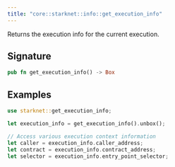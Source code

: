 ```yaml
---
title: "core::starknet::info::get_execution_info"
---
```


Returns the execution info for the current execution.

## Signature

```rust
pub fn get_execution_info() -> Box
```




## Examples

```rust
use starknet::get_execution_info;

let execution_info = get_execution_info().unbox();

// Access various execution context information
let caller = execution_info.caller_address;
let contract = execution_info.contract_address;
let selector = execution_info.entry_point_selector;
```

